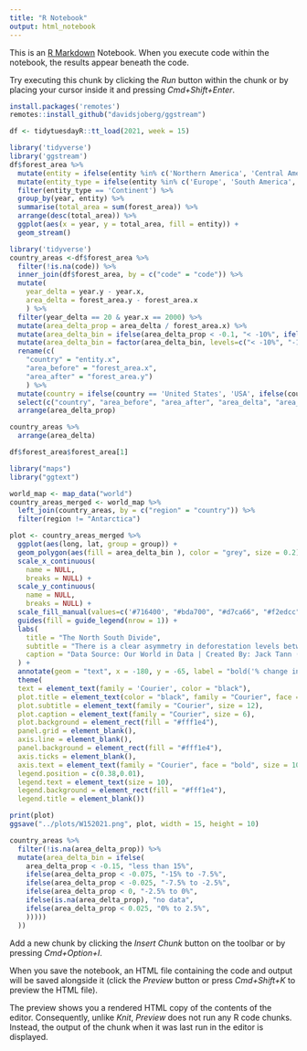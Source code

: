```yaml
---
title: "R Notebook"
output: html_notebook
---
```


This is an [R Markdown](http://rmarkdown.rstudio.com) Notebook. When you execute code within the notebook, the results appear beneath the code. 

Try executing this chunk by clicking the *Run* button within the chunk or by placing your cursor inside it and pressing *Cmd+Shift+Enter*. 

```r
install.packages('remotes')
remotes::install_github("davidsjoberg/ggstream")
```


```r
df <- tidytuesdayR::tt_load(2021, week = 15)
```

```r
library('tidyverse')
library('ggstream')
df$forest_area %>%
  mutate(entity = ifelse(entity %in% c('Northern America', 'Central America', 'Caribbean'), 'North America', entity)) %>%
  mutate(entity_type = ifelse(entity %in% c('Europe', 'South America', 'North America', 'Africa', 'Oceania', 'Asia'), 'Continent', ifelse(entity == 'World', 'World', 'Country'))) %>%
  filter(entity_type == 'Continent') %>%
  group_by(year, entity) %>%
  summarise(total_area = sum(forest_area)) %>%
  arrange(desc(total_area)) %>%
  ggplot(aes(x = year, y = total_area, fill = entity)) +
  geom_stream()
```

```r
library('tidyverse')
country_areas <-df$forest_area %>%
  filter(!is.na(code)) %>%
  inner_join(df$forest_area, by = c("code" = "code")) %>%
  mutate(
    year_delta = year.y - year.x,
    area_delta = forest_area.y - forest_area.x
    ) %>%
  filter(year_delta == 20 & year.x == 2000) %>%
  mutate(area_delta_prop = area_delta / forest_area.x) %>%
  mutate(area_delta_bin = ifelse(area_delta_prop < -0.1, "< -10%", ifelse(area_delta_prop < -0.05, "-10% to -5%", ifelse(area_delta_prop < -0.025, "-5% to -2.5%", ifelse(area_delta_prop < 0, "-2.5% to 0%", ifelse(area_delta_prop < 0.025, "0% to 2.5%", ifelse(area_delta_prop < 0.05, "2.5% to 5%", ifelse(area_delta_prop < 0.1, "5% to 10%", ifelse(area_delta_prop >= 0.1, "> 10%","no data"))))))))) %>%
  mutate(area_delta_bin = factor(area_delta_bin, levels=c("< -10%", "-10% to -5%", "-5% to -2.5%", "-2.5% to 0%", "0% to 2.5%", "2.5% to 5%", "5% to 10%", "> 10%"))) %>%
  rename(c(
    "country" = "entity.x", 
    "area_before" = "forest_area.x", 
    "area_after" = "forest_area.y")
    ) %>%
  mutate(country = ifelse(country == 'United States', 'USA', ifelse(country == 'United Kingdom', 'UK', ifelse(country == 'Czechia', 'Czech Republic', ifelse(country == 'Democratic Republic of Congo', 'Democratic Republic of the Congo', ifelse(country == 'Congo', 'Republic of Congo', ifelse(country == 'North Macedonia', 'Macedonia', country))))))) %>%
  select(c("country", "area_before", "area_after", "area_delta", "area_delta_prop", "area_delta_bin")) %>%
  arrange(area_delta_prop) 
```

```r
country_areas %>%
  arrange(area_delta)
```

```r
df$forest_area$forest_area[1]
```


```r
library("maps")
library("ggtext")

world_map <- map_data("world")
country_areas_merged <- world_map %>%
  left_join(country_areas, by = c("region" = "country")) %>%
  filter(region != "Antarctica")

plot <- country_areas_merged %>%
  ggplot(aes(long, lat, group = group)) +
  geom_polygon(aes(fill = area_delta_bin ), color = "grey", size = 0.2) +
  scale_x_continuous(
    name = NULL, 
    breaks = NULL) +
  scale_y_continuous(
    name = NULL,
    breaks = NULL) +
  scale_fill_manual(values=c('#716400', "#bda700", "#d7ca66", "#f2edcc", "#dcf1cc", "#98d566", "#54ba00", "#326f00")) +
  guides(fill = guide_legend(nrow = 1)) +
  labs(
    title = "The North South Divide",
    subtitle = "There is a clear asymmetry in deforestation levels between developing countries in the Southern Hemisphere and developed countries in \nthe Northern Hemisphere",
    caption = "Data Source: Our World in Data | Created By: Jack Tann (@jacktann3)"
  ) +
  annotate(geom = "text", x = -180, y = -65, label = "bold('% change in forest area between 2000 and 2020')", family = "Courier", color = "black", size = 4, hjust = 0, vjust = 0, parse = TRUE) +
  theme(
  text = element_text(family = 'Courier', color = "black"),
  plot.title = element_text(color = "black", family = "Courier", face = "bold", size = 20),
  plot.subtitle = element_text(family = "Courier", size = 12),
  plot.caption = element_text(family = "Courier", size = 6),
  plot.background = element_rect(fill = "#fff1e4"),
  panel.grid = element_blank(),
  axis.line = element_blank(),
  panel.background = element_rect(fill = "#fff1e4"),
  axis.ticks = element_blank(),
  axis.text = element_text(family = "Courier", face = "bold", size = 10),
  legend.position = c(0.38,0.01),
  legend.text = element_text(size = 10),
  legend.background = element_rect(fill = "#fff1e4"),
  legend.title = element_blank())

print(plot)
ggsave("../plots/W152021.png", plot, width = 15, height = 10)
```

```r
country_areas %>%
  filter(!is.na(area_delta_prop)) %>%
  mutate(area_delta_bin = ifelse(
    area_delta_prop < -0.15, "less than 15%",
    ifelse(area_delta_prop < -0.075, "-15% to -7.5%",
    ifelse(area_delta_prop < -0.025, "-7.5% to -2.5%",
    ifelse(area_delta_prop < 0, "-2.5% to 0%",
    ifelse(is.na(area_delta_prop), "no data",
    ifelse(area_delta_prop < 0.025, "0% to 2.5%",
    )))))
  ))

```






Add a new chunk by clicking the *Insert Chunk* button on the toolbar or by pressing *Cmd+Option+I*.

When you save the notebook, an HTML file containing the code and output will be saved alongside it (click the *Preview* button or press *Cmd+Shift+K* to preview the HTML file). 

The preview shows you a rendered HTML copy of the contents of the editor. Consequently, unlike *Knit*, *Preview* does not run any R code chunks. Instead, the output of the chunk when it was last run in the editor is displayed.

